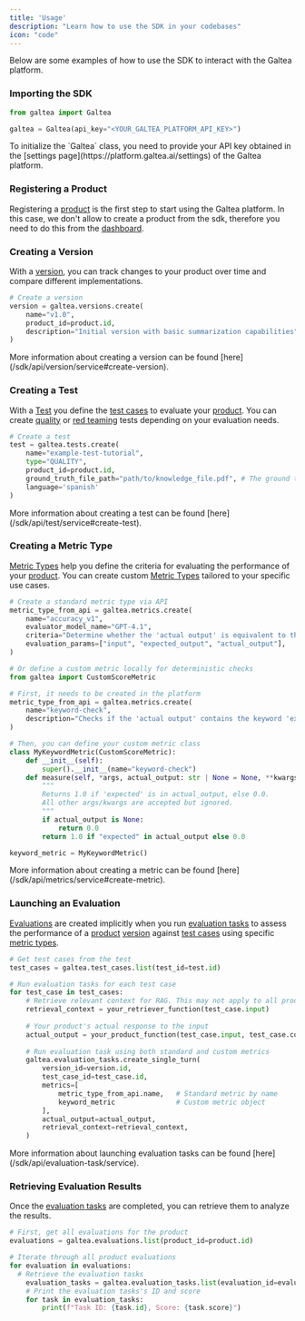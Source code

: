```yaml
---
title: 'Usage'
description: "Learn how to use the SDK in your codebases"
icon: "code"
---
```


Below are some examples of how to use the SDK to interact with the Galtea platform.

### Importing the SDK

```python
from galtea import Galtea

galtea = Galtea(api_key="<YOUR_GALTEA_PLATFORM_API_KEY>")
```

<Note>
    To initialize the `Galtea` class, you need to provide your API key obtained in the [settings page](https://platform.galtea.ai/settings) of the Galtea platform.
</Note>

### Registering a Product

Registering a [product](/concepts/product) is the first step to start using the Galtea platform.
In this case, we don't allow to create a product from the sdk, therefore you need to do this from the [dashboard](https://platform.galtea.ai/).

### Creating a Version

With a [version](/concepts/product/version), you can track changes to your product over time and compare different implementations.

```python
# Create a version
version = galtea.versions.create(
    name="v1.0",
    product_id=product.id,
    description="Initial version with basic summarization capabilities"
)
```
<Info>
    More information about creating a version can be found [here](/sdk/api/version/service#create-version).
</Info>

### Creating a Test

With a [Test](/concepts/product/test) you define the [test cases](/concepts/product/test/case) to evaluate your [product](/concepts/product).
You can create [quality](/concepts/product/test/quality-tests) or [red teaming](/concepts/product/test/red-teaming-tests) tests depending on your evaluation needs.

```python
# Create a test
test = galtea.tests.create(
    name="example-test-tutorial",
    type="QUALITY",
    product_id=product.id,
    ground_truth_file_path="path/to/knowledge_file.pdf", # The ground truth is also known as as the knowledge base.
    language='spanish'
)
```

<Info>
    More information about creating a test can be found [here](/sdk/api/test/service#create-test).
</Info>


### Creating a Metric Type

[Metric Types](/concepts/metric-type) help you define the criteria for evaluating the performance of your [product](/concepts/product).
You can create custom [Metric Types](/concepts/metric-type) tailored to your specific use cases.

```python
# Create a standard metric type via API
metric_type_from_api = galtea.metrics.create(
    name="accuracy_v1",
    evaluator_model_name="GPT-4.1",
    criteria="Determine whether the 'actual output' is equivalent to the 'expected output'."
    evaluation_params=["input", "expected_output", "actual_output"],
)

# Or define a custom metric locally for deterministic checks
from galtea import CustomScoreMetric

# First, it needs to be created in the platform
metric_type_from_api = galtea.metrics.create(
    name="keyword-check",
    description="Checks if the 'actual output' contains the keyword 'expected'.",
)

# Then, you can define your custom metric class
class MyKeywordMetric(CustomScoreMetric):
    def __init__(self):
        super().__init__(name="keyword-check")
    def measure(self, *args, actual_output: str | None = None, **kwargs) -> float:
        """
        Returns 1.0 if 'expected' is in actual_output, else 0.0.
        All other args/kwargs are accepted but ignored.
        """
        if actual_output is None:
            return 0.0
        return 1.0 if "expected" in actual_output else 0.0

keyword_metric = MyKeywordMetric()
```

<Info>
    More information about creating a metric can be found [here](/sdk/api/metrics/service#create-metric).
</Info>


### Launching an Evaluation

[Evaluations](/concepts/product/version/session/evaluation) are created implicitly when you run [evaluation tasks](/concepts/product/version/session/evaluation/task) to assess the performance of a [product](/concepts/product) [version](/concepts/product/version) against [test cases](/concepts/product/test/case) using specific [metric types](/concepts/metric-type).

```python
# Get test cases from the test
test_cases = galtea.test_cases.list(test_id=test.id)

# Run evaluation tasks for each test case
for test_case in test_cases:
    # Retrieve relevant context for RAG. This may not apply to all products.
    retrieval_context = your_retriever_function(test_case.input)
    
    # Your product's actual response to the input
    actual_output = your_product_function(test_case.input, test_case.context, retrieval_context)
    
    # Run evaluation task using both standard and custom metrics
    galtea.evaluation_tasks.create_single_turn(
        version_id=version.id,
        test_case_id=test_case.id,
        metrics=[
            metric_type_from_api.name,   # Standard metric by name
            keyword_metric               # Custom metric object
        ],
        actual_output=actual_output,
        retrieval_context=retrieval_context, 
    )
```

<Info>
    More information about launching evaluation tasks can be found [here](/sdk/api/evaluation-task/service).
</Info>

### Retrieving Evaluation Results

Once the [evaluation tasks](/concepts/product/version/session/evaluation/task) are completed, you can retrieve them to analyze the results.

```python
# First, get all evaluations for the product
evaluations = galtea.evaluations.list(product_id=product.id)

# Iterate through all product evaluations
for evaluation in evaluations:
  # Retrieve the evaluation tasks
    evaluation_tasks = galtea.evaluation_tasks.list(evaluation_id=evaluation.id)
    # Print the evaluation tasks's ID and score
    for task in evaluation_tasks:
        print(f"Task ID: {task.id}, Score: {task.score}")
```